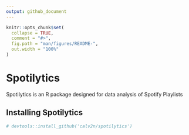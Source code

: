 ```yaml
---
output: github_document
---
```


<!-- README.md is generated from README.Rmd. Please edit that file -->

```r
knitr::opts_chunk$set(
  collapse = TRUE,
  comment = "#>",
  fig.path = "man/figures/README-",
  out.width = "100%"
)
```

# Spotilytics

Spotilytics is an R package designed for data analysis of Spotify Playlists

## Installing Spotilytics

```r
# devtools::install_github('calv2n/spotilytics')
```
